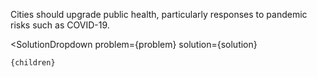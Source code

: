 

Cities should upgrade public health, particularly responses to pandemic risks such as COVID-19.

  <SolutionDropdown 
    problem={problem} 
    solution={solution}
  >
    {children}
  </SolutionDropdown>